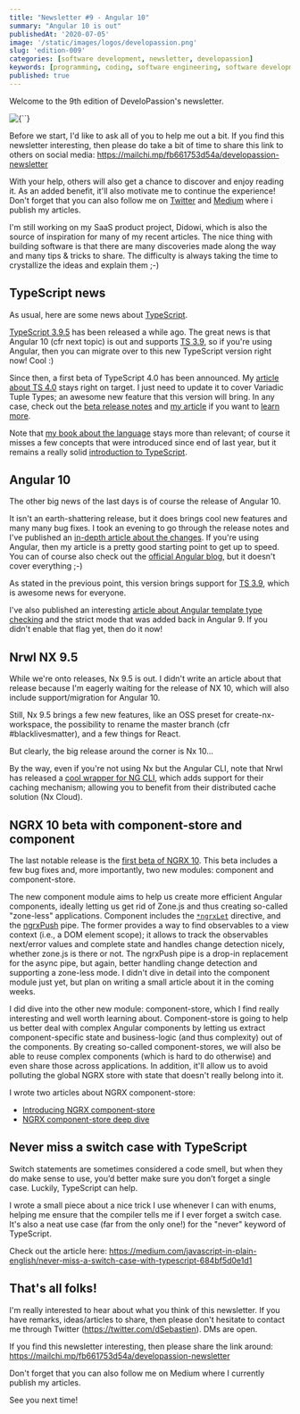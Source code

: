 ```yaml
---
title: "Newsletter #9 - Angular 10"
summary: "Angular 10 is out"
publishedAt: '2020-07-05'
image: '/static/images/logos/developassion.png'
slug: 'edition-009'
categories: [software development, newsletter, developassion]
keywords: [programming, coding, software engineering, software development, it, newsletter]
published: true
---
```


Welcome to the 9th edition of DeveloPassion's newsletter.

<BlogPostCenteredContent>
  <Image
    alt={``}
    src={`/static/images/logos/developassion.png`}
    width={480}
    height={270}
    priority
  />
</BlogPostCenteredContent>

Before we start, I'd like to ask all of you to help me out a bit. If you find this newsletter interesting, then please do take a bit of time to share this link to others on social media: https://mailchi.mp/fb661753d54a/developassion-newsletter

With your help, others will also get a chance to discover and enjoy reading it. As an added benefit, it'll also motivate me to continue the experience! Don't forget that you can also follow me on <a href="https://dsebastien.medium.com" rel="noopener">Twitter</a> and <a href="https://dsebastien.medium.com" rel="noopener">Medium</a> where i publish my articles.

I'm still working on my SaaS product project, Didowi, which is also the source of inspiration for many of my recent articles. The nice thing with building software is that there are many discoveries made along the way and many tips & tricks to share. The difficulty is always taking the time to crystallize the ideas and explain them ;-)

## TypeScript news

As usual, here are some news about <a href="https://www.amazon.com/gp/product/B081FB89BL?tag=dsebastien00-20" rel="noopener">TypeScript</a>.

<a href="https://github.com/microsoft/TypeScript/releases/tag/v3.9.5" rel="noopener">TypeScript 3.9.5</a> has been released a while ago. The great news is that Angular 10 (cfr next topic) is out and supports <a href="https://medium.com/@dSebastien/whats-new-with-typescript-3-9-9095ff9f68a5" rel="noopener">TS 3.9</a>, so if you're using Angular, then you can migrate over to this new TypeScript version right now! Cool :)

Since then, a first beta of TypeScript 4.0 has been announced. My <a href="https://medium.com/javascript-in-plain-english/whats-coming-with-typescript-4-0-language-features-3a98fc8db48f" rel="noopener">article about TS 4.0</a> stays right on target. I just need to update it to cover Variadic Tuple Types; an awesome new feature that this version will bring. In any case, check out the <a href="https://devblogs.microsoft.com/typescript/announcing-typescript-4-0-beta/" rel="noopener">beta release notes</a> and <a href="https://medium.com/javascript-in-plain-english/whats-coming-with-typescript-4-0-language-features-3a98fc8db48f" rel="noopener">my article</a> if you want to <a href="https://medium.com/javascript-in-plain-english/whats-coming-with-typescript-4-0-language-features-3a98fc8db48f" rel="noopener">learn more</a>.

Note that <a href="https://www.amazon.com/gp/product/B081FB89BL?tag=dsebastien00-20" rel="noopener">my book about the language</a> stays more than relevant; of course it misses a few concepts that were introduced since end of last year, but it remains a really solid <a href="https://www.amazon.com/gp/product/B081FB89BL" rel="noopener">introduction to TypeScript</a>.

## Angular 10

The other big news of the last days is of course the release of Angular 10.

It isn't an earth-shattering release, but it does brings cool new features and many many bug fixes. I took an evening to go through the release notes and I've published an <a href="https://medium.com/javascript-in-plain-english/angular-10-in-depth-a48a3a7dd1a7" rel="noopener">in-depth article about the changes</a>. If you're using Angular, then my article is a pretty good starting point to get up to speed. You can of course also check out the <a href="https://blog.angular.io/version-10-of-angular-now-available-78960babd41" rel="noopener">official Angular blog</a>, but it doesn't cover everything ;-)

As stated in the previous point, this version brings support for <a href="https://medium.com/@dSebastien/whats-new-with-typescript-3-9-9095ff9f68a5" rel="noopener">TS 3.9</a>, which is awesome news for everyone.

I've also published an interesting <a href="https://medium.com/javascript-in-plain-english/angular-template-type-checking-e2c99c50f999" rel="noopener">article about Angular template type checking</a> and the strict mode that was added back in Angular 9. If you didn't enable that flag yet, then do it now!

## Nrwl NX 9.5

While we're onto releases, Nx 9.5 is out. I didn't write an article about that release because I'm eagerly waiting for the release of NX 10, which will also include support/migration for Angular 10.

Still, Nx 9.5 brings a few new features, like an OSS preset for create-nx-workspace, the possibility to rename the master branch (cfr #blacklivesmatter), and a few things for React.

But clearly, the big release around the corner is Nx 10...

By the way, even if you're not using Nx but the Angular CLI, note that Nrwl has released a <a href="https://blog.nrwl.io/discover-how-to-make-the-angular-cli-faster-by-up-to-10-times-more-2d51d59decb9" rel="noopener">cool wrapper for NG CLI</a>, which adds support for their caching mechanism; allowing you to benefit from their distributed cache solution (Nx Cloud).

## NGRX 10 beta with component-store and component

The last notable release is the <a href="https://github.com/ngrx/platform/blob/master/CHANGELOG.md" rel="noopener">first beta of NGRX 10</a>.
This beta includes a few bug fixes and, more importantly, two new modules: component and component-store.

The new component module aims to help us create more efficient Angular components, ideally letting us get rid of Zone.js and thus creating so-called "zone-less" applications. Component includes the <a href="https://ngrx.io/guide/component/let" rel="noopener">`*ngrxLet`</a> directive, and the <a href="https://ngrx.io/guide/component/push" rel="noopener">ngrxPush</a> pipe. The former provides a way to find observables to a view context (i.e., a DOM element scope); it allows to track the observables next/error values and complete state and handles change detection nicely, whether zone.js is there or not. The ngrxPush pipe is a drop-in replacement for the async pipe, but again, better handling change detection and supporting a zone-less mode. I didn't dive in detail into the component module just yet, but plan on writing a small article about it in the coming weeks.

I did dive into the other new module: component-store, which I find really interesting and well worth learning about. Component-store is going to help us better deal with complex Angular components by letting us extract component-specific state and  business-logic (and thus complexity) out of the components. By creating so-called component-stores, we will also be able to reuse complex components (which is hard to do otherwise) and even share those across applications. In addition, it'll allow us to avoid polluting the global NGRX store with state that doesn't really belong into it.

I wrote two articles about NGRX component-store:

* <a href="https://medium.com/javascript-in-plain-english/introducing-ngrx-component-store-part-1-67019dba0cb0" rel="noopener">Introducing NGRX component-store</a>
* <a href="https://medium.com/javascript-in-plain-english/ngrx-component-store-deep-dive-947c0a5be6dc" rel="noopener">NGRX component-store deep dive</a>

## Never miss a switch case with TypeScript

Switch statements are sometimes considered a code smell, but when they do make sense to use, you’d better make sure you don’t forget a single case. Luckily, TypeScript can help.

I wrote a small piece about a nice trick I use whenever I can with enums, helping me ensure that the compiler tells me if I ever forget a switch case. It's also a neat use case (far from the only one!) for the "never" keyword of TypeScript.

Check out the article here: https://medium.com/javascript-in-plain-english/never-miss-a-switch-case-with-typescript-684bf5d0e1d1

## That's all folks!

I'm really interested to hear about what you think of this newsletter. If you have remarks, ideas/articles to share, then please don't hesitate to contact me through Twitter (https://twitter.com/dSebastien). DMs are open.

If you find this newsletter interesting, then please share the link around: https://mailchi.mp/fb661753d54a/developassion-newsletter

Don't forget that you can also follow me on Medium where I currently publish my articles.

See you next time!

<BlogPostSignature />
